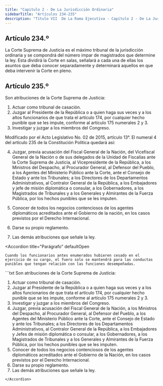 ```yaml
---
title: "Capitulo 2 - De La Jurisdicción Ordinaria"
sidebarTitle: "Artículos 234-235"
description: "Título VII  De La Rama Ejecutiva - Capítulo 2 - De La Jurisdicción Ordinaria"
---
```


## Artículo 234.º

La Corte Suprema de Justicia es el máximo tribunal de la jurisdicción ordinaria y se compondrá del número impar de magistrados que determine la ley. Esta dividirá la Corte en salas, señalará a cada una de ellas los asuntos que deba conocer separadamente y determinará aquellos en que deba intervenir la Corte en pleno.

## Artículo 235.º

Son atribuciones de la Corte Suprema de Justicia:

1. Actuar como tribunal de casación.
2. Juzgar al Presidente de la República o a quien haga sus veces y a los altos funcionarios de que trata el artículo 174, por cualquier hecho punible que se les impute, conforme al artículo 175 numerales 2 y 3.
3. Investigar y juzgar a los miembros del Congreso.

<Warning>Modificado por el Acto Legislativo No. 02 de 2015, artículo 13°. El numeral 4 del artículo 235 de la Constitución Política quedará así: </Warning>

4. Juzgar, previa acusación del Fiscal General de la Nación, del Vicefiscal General de la Nación o de sus delegados de la Unidad de Fiscalías ante la Corte Suprema de Justicia, al Vicepresidente de la República, a los Ministros del Despacho, al Procurador General, al Defensor del Pueblo, a los Agentes del Ministerio Público ante la Corte, ante el Consejo de Estado y ante los Tribunales; a los Directores de los Departamentos Administrativos, al Contralor General de la República, a los Embajadores y jefe de misión diplomática o consular, a los Gobernadores, a los Magistrados de Tribunales y a los Generales y Almirantes de la Fuerza Pública, por los hechos punibles que se les imputen.

5. Conocer de todos los negocios contenciosos de los agentes diplomáticos acreditados ante el Gobierno de la nación, en los casos previstos por el Derecho Internacional.
6. Darse su propio reglamento.
7. Las demás atribuciones que señale la ley.

<Accordion
    title="Parágrafo"
    defaultOpen
> 
    Cuando los funcionarios antes enumerados hubieren cesado en el ejercicio de su cargo, el fuero solo se mantendrá para las conductas punibles que tengan relación con las funciones desempeñadas.
</Accordion>

<Accordion title="Artículo original antes de la modificación:">
```txt
Son atribuciones de la Corte Suprema de Justicia:

1. Actuar como tribunal de casación.
2. Juzgar al Presidente de la República o a quien haga sus veces y a los altos 
funcionarios de que trata el artículo 174, por cualquier hecho punible que se
 les impute, conforme al artículo 175 numerales 2 y 3.
3. Investigar y juzgar a los miembros del Congreso.
4. Juzgar, previa acusación del Fiscal General de la Nación, a los Ministros
del Despacho, al Procurador General, al Defensor del Pueblo, a los Agentes del 
Ministerio Público ante la Corte, ante el Consejo de Estado y ante los 
Tribunales; a los Directores de los Departamentos Administrativos, al Contralor 
General de la República, a los Embajadores y Jefes de misión diplomática o 
consular, a los Gobernadores, a los Magistrados de Tribunales y a los Generales 
y Almirantes de la Fuerza Pública, por los hechos punibles que se les imputen.
5. Conocer de todos los negocios contenciosos de los agentes diplomáticos 
acreditados ante el Gobierno de la Nación, en los casos previstos por el 
Derecho Internacional.
6. Darse su propio reglamento.
7. Las demás atribuciones que señale la ley.
```
</Accordion>




